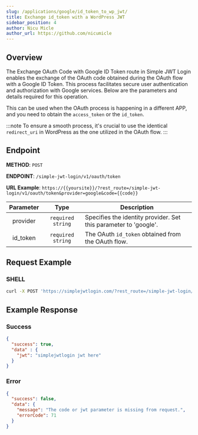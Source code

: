 ```yaml
---
slug: /applications/google/id_token_to_wp_jwt/
title: Exchange id_token with a WordPress JWT
sidebar_position: 4
author: Nicu Micle
author_url: https://github.com/nicumicle
---
```



## Overview

The Exchange OAuth Code with Google ID Token route in Simple JWT Login enables the exchange of the OAuth code obtained during the OAuth flow with a Google ID Token. This process facilitates secure user authentication and authorization with Google services. Below are the parameters and details required for this operation.

This can be used when the OAuth process is happening in a different APP, and you need to obtain the `access_token` or the `id_token`.

:::note
To ensure a smooth process, it's crucial to use the identical `redirect_uri` in WordPress as the one utilized in the OAuth flow.
:::

## Endpoint

**METHOD**:  `POST`

**ENDPOINT**: `/simple-jwt-login/v1/oauth/token`

**URL Example**: `https://{{yoursite}}/?rest_route=/simple-jwt-login/v1/oauth/token&provider=google&code={{code}}`

| Parameter       |   Type           |   Description|
| :-------------: | :--------------: | ------------ |
|   provider  | `required` `string` | Specifies the identity provider. Set this parameter to 'google'. |
|   id_token  | `required` `string` | The OAuth `id_token` obtained from the OAuth flow. |

## Request Example

### SHELL

```bash
curl -X POST 'https://simplejwtlogin.com/?rest_route=/simple-jwt-login/v1/oauth/token&provider=google&id_token={{id_token}}'
```

## Example Response

### Success
```json
{
  "success": true,
  "data" : {
    "jwt": "simplejwtlogin jwt here"
  }
}
```

### Error
```json
{
  "success": false,
  "data": {
    "message": "The code or jwt parameter is missing from request.",
    "errorCode": 71
  }
}
```


